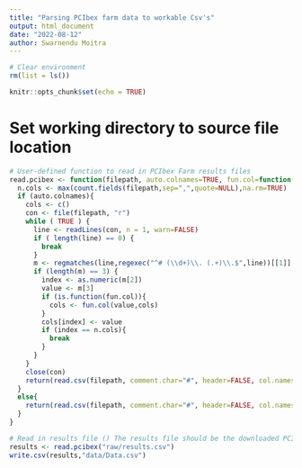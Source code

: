 ```yaml
---
title: "Parsing PCIbex farm data to workable Csv's"
output: html_document
date: "2022-08-12"
author: Swarnendu Moitra
---
```


```r
# Clear environment
rm(list = ls())
```


```r
knitr::opts_chunk$set(echo = TRUE)
```

# Set working directory to source file location

```r
# User-defined function to read in PCIbex Farm results files
read.pcibex <- function(filepath, auto.colnames=TRUE, fun.col=function(col,cols){cols[cols==col]<-paste(col,"Ibex",sep=".");return(cols)}) {
  n.cols <- max(count.fields(filepath,sep=",",quote=NULL),na.rm=TRUE)
  if (auto.colnames){
    cols <- c()
    con <- file(filepath, "r")
    while ( TRUE ) {
      line <- readLines(con, n = 1, warn=FALSE)
      if ( length(line) == 0) {
        break
      }
      m <- regmatches(line,regexec("^# (\\d+)\\. (.+)\\.$",line))[[1]]
      if (length(m) == 3) {
        index <- as.numeric(m[2])
        value <- m[3]
        if (is.function(fun.col)){
          cols <- fun.col(value,cols)
        }
        cols[index] <- value
        if (index == n.cols){
          break
        }
      }
    }
    close(con)
    return(read.csv(filepath, comment.char="#", header=FALSE, col.names=cols))
  }
  else{
    return(read.csv(filepath, comment.char="#", header=FALSE, col.names=seq(1:n.cols)))
  }
}
```

```r
# Read in results file () The results file should be the downloaded PCIbex logfiles
results <- read.pcibex("raw/results.csv")
write.csv(results,"data/Data.csv")
```

